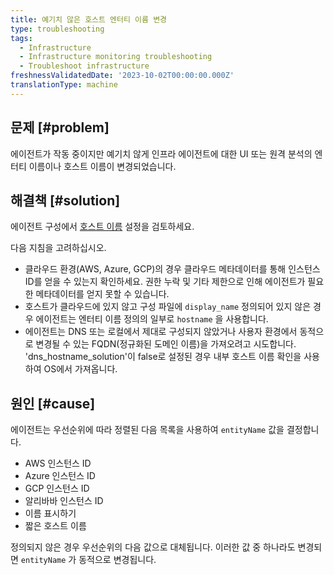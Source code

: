 ```yaml
---
title: 예기치 않은 호스트 엔터티 이름 변경
type: troubleshooting
tags:
  - Infrastructure
  - Infrastructure monitoring troubleshooting
  - Troubleshoot infrastructure
freshnessValidatedDate: '2023-10-02T00:00:00.000Z'
translationType: machine
---
```


## 문제 [#problem]

에이전트가 작동 중이지만 예기치 않게 인프라 에이전트에 대한 UI 또는 원격 분석의 엔터티 이름이나 호스트 이름이 변경되었습니다.

## 해결책 [#solution]

에이전트 구성에서 [호스트 이름](/docs/infrastructure/install-infrastructure-agent/configuration/infrastructure-agent-configuration-settings/#hostname-variables) 설정을 검토하세요.

다음 지침을 고려하십시오.

* 클라우드 환경(AWS, Azure, GCP)의 경우 클라우드 메타데이터를 통해 인스턴스 ID를 얻을 수 있는지 확인하세요. 권한 누락 및 기타 제한으로 인해 에이전트가 필요한 메타데이터를 얻지 못할 수 있습니다.
* 호스트가 클라우드에 있지 않고 구성 파일에 `display_name` 정의되어 있지 않은 경우 에이전트는 엔터티 이름 정의의 일부로 `hostname` 을 사용합니다.
* 에이전트는 DNS 또는 로컬에서 제대로 구성되지 않았거나 사용자 환경에서 동적으로 변경될 수 있는 FQDN(정규화된 도메인 이름)을 가져오려고 시도합니다. 'dns\_hostname\_solution'이 false로 설정된 경우 내부 호스트 이름 확인을 사용하여 OS에서 가져옵니다.

## 원인 [#cause]

에이전트는 우선순위에 따라 정렬된 다음 목록을 사용하여 `entityName` 값을 결정합니다.

* AWS 인스턴스 ID
* Azure 인스턴스 ID
* GCP 인스턴스 ID
* 알리바바 인스턴스 ID
* 이름 표시하기
* 짧은 호스트 이름

정의되지 않은 경우 우선순위의 다음 값으로 대체됩니다. 이러한 값 중 하나라도 변경되면 `entityName` 가 동적으로 변경됩니다.
